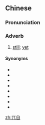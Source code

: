 ==Chinese==
{{zh-forms}}

===Pronunciation===
{{zh-pron
|m=wùzì
|c=ngat6 zi6
|cat=adv
}}

===Adverb===
{{zh-adv}}

# {{lb|zh|literary}} [[still]]; [[yet]]

====Synonyms====
* {{zh-l|還|tr=hái}}
* {{zh-l|還是}}
* {{zh-l|仍然}}
* {{zh-l|仍舊}}
* {{zh-l|仍是}}
* {{zh-l|依然}}
* {{zh-l|猶然}}
* {{zh-l|猶自}}

[[zh:兀自]]